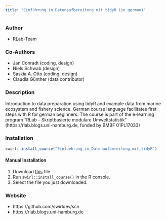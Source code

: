 ```yaml
---
title: "Einführung in Datenaufbereitung mit tidyR (in german)"
---
```


### Author

- RLab-Team

### Co-Authors

- Jan Conradt (coding, design)
- Niels Schwab (design)
- Saskia A. Otto (coding, design)
- Claudia Günther (data contributor)

### Description

Introduction to data preparation using tidyR and example data from marine ecosystem and fishery science. German course language facilitates first steps with R for german beginners. The course is part of the e-learning program "RLab – Skriptbasierte modulare Umweltstatistik" (https://rlab.blogs.uni-hamburg.de, funded by BMBF 01PL17033)

### Installation

```r
swirl::install_course("Einfuehrung_in_Datenaufbereitung_mit_tidyR")
```

#### Manual Installation

1. Download [this](http://swirlstats.com/scn/Einfuehrung_in_Datenaufbereitung_mit_tidyR.swc) file.
2. Run `swirl::install_course()` in the R console.
3. Select the file you just downloaded.

### Website

- https://github.com/swirldev/scn
- https://rlab.blogs.uni-hamburg.de
